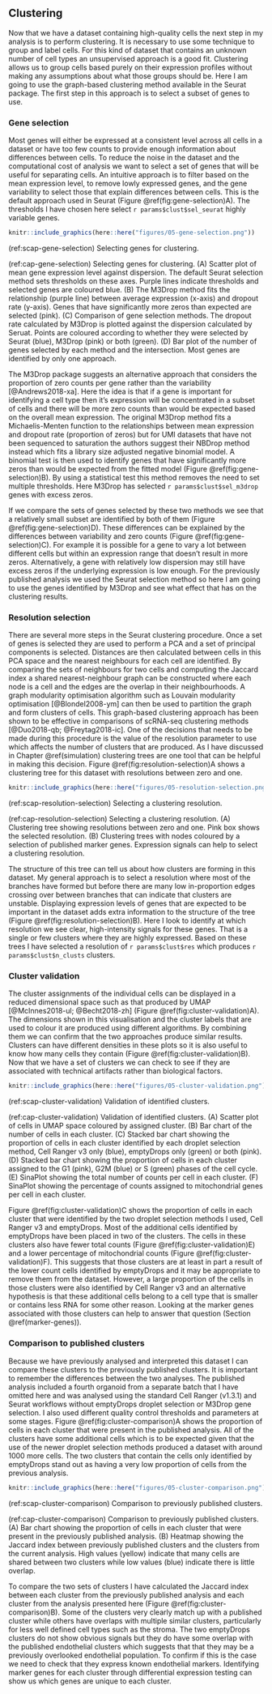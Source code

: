 ## Clustering

Now that we have a dataset containing high-quality cells the next step in my
analysis is to perform clustering. It is necessary to use some technique to
group and label cells. For this kind of dataset that contains an unknown number
of cell types an unsupervised approach is a good fit. Clustering allows us to
group cells based purely on their expression profiles without making any
assumptions about what those groups should be. Here I am going to use the
graph-based clustering method available in the Seurat package. The first step in
this approach is to select a subset of genes to use.

### Gene selection

Most genes will either be expressed at a consistent level across all cells in a
dataset or have too few counts to provide enough information about differences
between cells. To reduce the noise in the dataset and the computational cost of
analysis we want to select a set of genes that will be useful for separating
cells. An intuitive approach is to filter based on the mean expression level,
to remove lowly expressed genes, and the gene variability to select those that
explain differences between cells. This is the default approach used in Seurat
(Figure \@ref(fig:gene-selection)A). The thresholds I have chosen here select
`r params$clust$sel_seurat` highly variable genes.

```r
knitr::include_graphics(here::here("figures/05-gene-selection.png"))
```

(ref:scap-gene-selection) Selecting genes for clustering.

(ref:cap-gene-selection) Selecting genes for clustering. (A) Scatter plot of mean gene expression level against dispersion. The default Seurat selection method sets thresholds on these axes. Purple lines indicate thresholds and selected genes are coloured blue. (B) The M3Drop method fits the relationship (purple line) between average expression (x-axis) and dropout rate (y-axis). Genes that have significantly more zeros than expected are selected (pink). (C) Comparison of gene selection methods. The dropout rate calculated by M3Drop is plotted against the dispersion calculated by Seruat. Points are coloured according to whether they were selected by Seurat (blue), M3Drop (pink) or both (green). (D) Bar plot of the number of genes selected by each method and the intersection. Most genes are identified by only one approach.

The M3Drop package suggests an alternative approach that considers the
proportion of zero counts per gene rather than the variability
[@Andrews2018-xa]. Here the idea is that if a gene is important for identifying
a cell type then it's expression will be concentrated in a subset of cells and
there will be more zero counts than would be expected based on the overall mean
expression. The original M3Drop method fits a Michaelis-Menten function to the
relationships between mean expression and dropout rate (proportion of zeros)
but for UMI datasets that have not been sequenced to saturation the authors
suggest their NBDrop method instead which fits a library size adjusted negative
binomial model. A binomial test is then used to identify genes that have
significantly more zeros than would be expected from the fitted model (Figure
\@ref(fig:gene-selection)B). By using a statistical test this method removes
the need to set multiple thresholds. Here M3Drop has selected
`r params$clust$sel_m3drop` genes with excess zeros.

If we compare the sets of genes selected by these two methods we see that a
relatively small subset are identified by both of them (Figure
\@ref(fig:gene-selection)D). These differences can be explained by the
differences between variability and zero counts (Figure
\@ref(fig:gene-selection)C). For example it is possible for a gene to vary a
lot between different cells but within an expression range that doesn't result
in more zeros. Alternatively, a gene with relatively low dispersion may still
have excess zeros if the underlying expression is low enough. For the
previously published analysis we used the Seurat selection method so here I am
going to use the genes identified by M3Drop and see what effect that has on the
clustering results.

### Resolution selection

There are several more steps in the Seurat clustering procedure. Once a set of
genes is selected they are used to perform a PCA and a set of principal
components is selected. Distances are then calculated between cells in this PCA
space and the nearest neighbours for each cell are identified. By comparing the
sets of neighbours for two cells and computing the Jaccard index a shared
nearest-neighbour graph can be constructed where each node is a cell and the
edges are the overlap in their neighbourhoods. A graph modularity optimisation
algorithm such as Louvain modularity optimisation [@Blondel2008-ym] can then be
used to partition the graph and form clusters of cells. This graph-based
clustering approach has been shown to be effective in comparisons of scRNA-seq
clustering methods [@Duo2018-qb; @Freytag2018-ic]. One of the decisions that
needs to be made during this procedure is the value of the resolution parameter
to use which affects the number of clusters that are produced. As I have
discussed in Chapter \@ref(simulation) clustering trees are one tool that can
be helpful in making this decision. Figure \@ref(fig:resolution-selection)A
shows a clustering tree for this dataset with resolutions between zero and one.

```r
knitr::include_graphics(here::here("figures/05-resolution-selection.png"))
```

(ref:scap-resolution-selection) Selecting a clustering resolution.

(ref:cap-resolution-selection) Selecting a clustering resolution. (A) Clustering tree showing resolutions between zero and one. Pink box shows the selected resolution. (B) Clustering trees with nodes coloured by a selection of published marker genes. Expression signals can help to select a clustering resolution.

The structure of this tree can tell us about how clusters are forming in this
dataset. My general approach is to select a resolution where most of the
branches have formed but before there are many low in-proportion edges crossing
over between branches that can indicate that clusters are unstable. Displaying
expression levels of genes that are expected to be important in the dataset
adds extra information to the structure of the tree (Figure
\@ref(fig:resolution-selection)B). Here I look to identify at which resolution
we see clear, high-intensity signals for these genes. That is a single or few
clusters where they are highly expressed. Based on these trees I have selected
a resolution of `r params$clust$res` which produces `r params$clust$n_clusts`
clusters.

### Cluster validation

The cluster assignments of the individual cells can be displayed in a reduced
dimensional space such as that produced by UMAP [@McInnes2018-ul;
@Becht2018-zh] (Figure \@ref(fig:cluster-validation)A). The dimensions shown in
this visualisation and the cluster labels that are used to colour it are
produced using different algorithms. By combining them we can confirm that
the two approaches produce similar results. Clusters can have different
densities in these plots so it is also useful to know how many cells they
contain (Figure \@ref(fig:cluster-validation)B). Now that we have a set of
clusters we can check to see if they are associated with technical artifacts
rather than biological factors.

```r
knitr::include_graphics(here::here("figures/05-cluster-validation.png"))
```

(ref:scap-cluster-validation) Validation of identified clusters.

(ref:cap-cluster-validation) Validation of identified clusters. (A) Scatter plot of cells in UMAP space coloured by assigned cluster. (B) Bar chart of the number of cells in each cluster. (C) Stacked bar chart showing the proportion of cells in each cluster identified by each droplet selection method, Cell Ranger v3 only (blue), emptyDrops only (green) or both (pink). (D) Stacked bar chart showing the proportion of cells in each cluster assigned to the G1 (pink), G2M (blue) or S (green) phases of the cell cycle. (E) SinaPlot showing the total number of counts per cell in each cluster. (F) SinaPlot showing the percentage of counts assigned to mitochondrial genes per cell in each cluster.

Figure \@ref(fig:cluster-validation)C shows the proportion of cells in each
cluster that were identified by the two droplet selection methods I used, Cell
Ranger v3 and emptyDrops. Most of the additional cells identified by emptyDrops
have been placed in two of the clusters. The cells in these clusters also have
fewer total counts (Figure \@ref(fig:cluster-validation)E) and a lower
percentage of mitochondrial counts (Figure \@ref(fig:cluster-validation)F).
This suggests that those clusters are at least in part a result of the lower
count cells identified by emptyDrops and it may be appropriate to remove them
from the dataset. However, a large proportion of the cells in those clusters
were also identified by Cell Ranger v3 and an alternative hypothesis is that
these additional cells belong to a cell type that is smaller or contains less
RNA for some other reason. Looking at the marker genes associated with those
clusters can help to answer that question (Section \@ref(marker-genes)).

### Comparison to published clusters

Because we have previously analysed and interpreted this dataset I can compare
these clusters to the previously published clusters. It is important to
remember the differences between the two analyses. The published analysis
included a fourth organoid from a separate batch that I have omitted here and
was analysed using the standard Cell Ranger (v1.3.1) and Seurat workflows
without emptyDrops droplet selection or M3Drop gene selection. I also used
different quality control thresholds and parameters at some stages. Figure
\@ref(fig:cluster-comparison)A shows the proportion of cells in each cluster
that were present in the published analysis. All of the clusters have some
additional cells which is to be expected given that the use of the newer
droplet selection methods produced a dataset with around 1000 more cells. The
two clusters that contain the cells only identified by emptyDrops stand out as
having a very low proportion of cells from the previous analysis.

```r
knitr::include_graphics(here::here("figures/05-cluster-comparison.png"))
```

(ref:scap-cluster-comparison) Comparison to previously published clusters.

(ref:cap-cluster-comparison) Comparison to previously published clusters. (A) Bar chart showing the proportion of cells in each cluster that were present in the previously published analysis. (B) Heatmap showing the Jaccard index between previously published clusters and the clusters from the current analysis. High values (yellow) indicate that many cells are shared between two clusters while low values (blue) indicate there is little overlap.

To compare the two sets of clusters I have calculated the Jaccard index between
each cluster from the previously published analysis and each cluster from the
analysis presented here (Figure \@ref(fig:cluster-comparison)B). Some of the
clusters very clearly match up with a published cluster while others have
overlaps with multiple similar clusters, particularly for less well defined
cell types such as the stroma. The two emptyDrops clusters do not show obvious
signals but they do have some overlap with the published endothelial clusters
which suggests that that they may be a previously overlooked endothelial
population. To confirm if this is the case we need to check that they express
known endothelial markers. Identifying marker genes for each cluster through
differential expression testing can show us which genes are unique to each
cluster.
